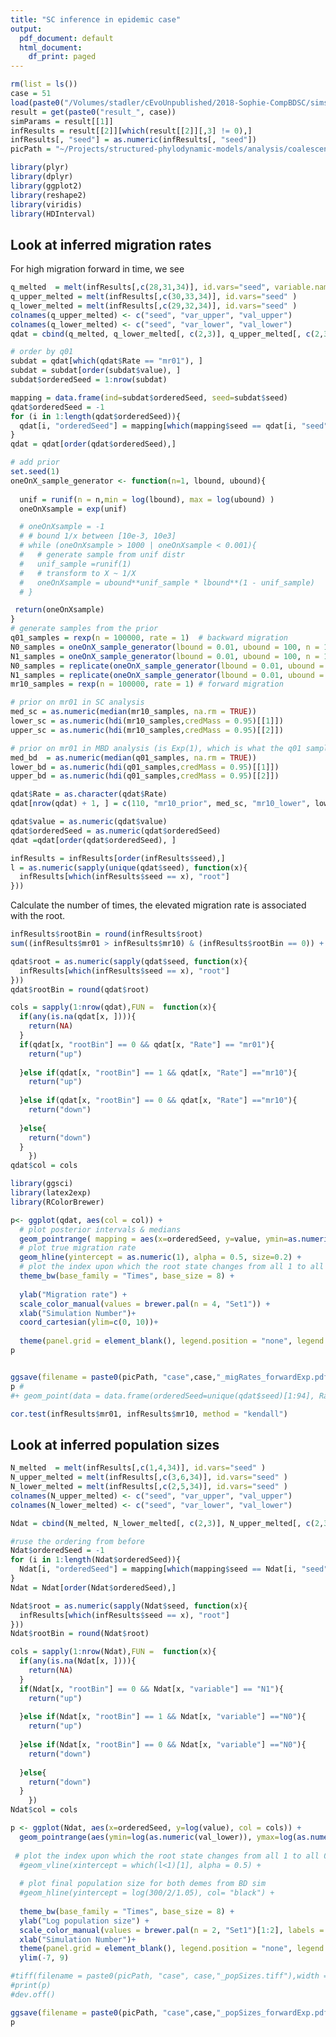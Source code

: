 ```yaml
---
title: "SC inference in epidemic case"
output:
  pdf_document: default
  html_document:
    df_print: paged
---
```




```r
rm(list = ls())
case = 51
load(paste0("/Volumes/stadler/cEvoUnpublished/2018-Sophie-CompBDSC/simstudy_3/data/summary_data/sc_inf/SC/forwardExp/all_params_", case, ".Rdat"))
result = get(paste0("result_", case))
simParams = result[[1]]
infResults = result[[2]][which(result[[2]][,3] != 0),]
infResults[, "seed"] = as.numeric(infResults[, "seed"])
picPath = "~/Projects/structured-phylodynamic-models/analysis/coalescent_exp_growth/plots/"
```



```r
library(plyr)
library(dplyr)
library(ggplot2)
library(reshape2)
library(viridis)
library(HDInterval)
```




## Look at inferred migration rates

For high migration forward in time, we see
```r
q_melted  = melt(infResults[,c(28,31,34)], id.vars="seed", variable.name = "Rate" )
q_upper_melted = melt(infResults[,c(30,33,34)], id.vars="seed" )
q_lower_melted = melt(infResults[,c(29,32,34)], id.vars="seed" )
colnames(q_upper_melted) <- c("seed", "var_upper", "val_upper")
colnames(q_lower_melted) <- c("seed", "var_lower", "val_lower")
qdat = cbind(q_melted, q_lower_melted[, c(2,3)], q_upper_melted[, c(2,3)])

```

```r
# order by q01
subdat = qdat[which(qdat$Rate == "mr01"), ]
subdat = subdat[order(subdat$value), ]
subdat$orderedSeed = 1:nrow(subdat)

mapping = data.frame(ind=subdat$orderedSeed, seed=subdat$seed)
qdat$orderedSeed = -1
for (i in 1:length(qdat$orderedSeed)){
  qdat[i, "orderedSeed"] = mapping[which(mapping$seed == qdat[i, "seed"]), "ind"]
}
qdat = qdat[order(qdat$orderedSeed),]
```

```r
# add prior
set.seed(1)
oneOnX_sample_generator <- function(n=1, lbound, ubound){
  
  unif = runif(n = n,min = log(lbound), max = log(ubound) )
  oneOnXsample = exp(unif)

  # oneOnXsample = -1
  # # bound 1/x between [10e-3, 10e3]
  # while (oneOnXsample > 1000 | oneOnXsample < 0.001){
  #   # generate sample from unif distr
  #   unif_sample =runif(1)
  #   # transform to X ~ 1/X
  #   oneOnXsample = ubound**unif_sample * lbound**(1 - unif_sample)
  # }

 return(oneOnXsample)
}
# generate samples from the prior
q01_samples = rexp(n = 100000, rate = 1)  # backward migration 
N0_samples = oneOnX_sample_generator(lbound = 0.01, ubound = 100, n = 100000)
N1_samples = oneOnX_sample_generator(lbound = 0.01, ubound = 100, n = 100000)
N0_samples = replicate(oneOnX_sample_generator(lbound = 0.01, ubound = 100), n = 100000)
N1_samples = replicate(oneOnX_sample_generator(lbound = 0.01, ubound = 100), n = 100000)
mr10_samples = rexp(n = 100000, rate = 1) # forward migration

# prior on mr01 in SC analysis
med_sc = as.numeric(median(mr10_samples, na.rm = TRUE))
lower_sc = as.numeric(hdi(mr10_samples,credMass = 0.95)[[1]])
upper_sc = as.numeric(hdi(mr10_samples,credMass = 0.95)[[2]])

# prior on mr01 in MBD analysis (is Exp(1), which is what the q01 samples are drawn from)
med_bd  = as.numeric(median(q01_samples, na.rm = TRUE))
lower_bd = as.numeric(hdi(q01_samples,credMass = 0.95)[[1]])
upper_bd = as.numeric(hdi(q01_samples,credMass = 0.95)[[2]])

qdat$Rate = as.character(qdat$Rate)
qdat[nrow(qdat) + 1, ] = c(110, "mr10_prior", med_sc, "mr10_lower", lower_sc, "mr10_upper", upper_sc, 105)

qdat$value = as.numeric(qdat$value)
qdat$orderedSeed = as.numeric(qdat$orderedSeed)
qdat =qdat[order(qdat$orderedSeed), ]
```

```r
infResults = infResults[order(infResults$seed),]
l = as.numeric(sapply(unique(qdat$seed), function(x){
  infResults[which(infResults$seed == x), "root"]
}))

```

Calculate the number of times, the elevated migration rate is associated with the root.
```r
infResults$rootBin = round(infResults$root)
sum((infResults$mr01 > infResults$mr10) & (infResults$rootBin == 0)) + sum((infResults$mr10 > infResults$mr01) & (infResults$rootBin == 1))
```

```r
qdat$root = as.numeric(sapply(qdat$seed, function(x){
  infResults[which(infResults$seed == x), "root"]
}))
qdat$rootBin = round(qdat$root)

cols = sapply(1:nrow(qdat),FUN =  function(x){
  if(any(is.na(qdat[x, ]))){
    return(NA)
  }
  if(qdat[x, "rootBin"] == 0 && qdat[x, "Rate"] == "mr01"){
    return("up")
    
  }else if(qdat[x, "rootBin"] == 1 && qdat[x, "Rate"] =="mr10"){
    return("up")
    
  }else if(qdat[x, "rootBin"] == 0 && qdat[x, "Rate"] =="mr10"){
    return("down")
    
  }else{
    return("down")
  }
    })
qdat$col = cols
```


```r
library(ggsci)
library(latex2exp)
library(RColorBrewer)

p<- ggplot(qdat, aes(col = col)) + 
  # plot posterior intervals & medians
  geom_pointrange( mapping = aes(x=orderedSeed, y=value, ymin=as.numeric(val_lower), ymax=as.numeric(val_upper)), shape=21, fatten = -0.75, size = 0.6, alpha = 0.5) + 
  # plot true migration rate
  geom_hline(yintercept = as.numeric(1), alpha = 0.5, size=0.2) +
  # plot the index upon which the root state changes from all 1 to all 0
  theme_bw(base_family = "Times", base_size = 8) + 
  
  ylab("Migration rate") + 
  scale_color_manual(values = brewer.pal(n = 4, "Set1")) + 
  xlab("Simulation Number")+ 
  coord_cartesian(ylim=c(0, 10))+
  
  theme(panel.grid = element_blank(), legend.position = "none", legend.title = element_blank(), legend.background = element_rect(fill = "transparent"), legend.text = element_text(family = "Times", size = 6))+  guides(col = guide_legend(nrow = 1, override.aes = list(size = 0.1)), fill = FALSE) 
p


ggsave(filename = paste0(picPath, "case",case,"_migRates_forwardExp.pdf"), width = 6.5, height = 5, units = "cm", plot = p, dpi = 300)
p #
#+ geom_point(data = data.frame(orderedSeed=unique(qdat$seed)[1:94], Rate = "rootLocation", value= infResults$root, stringsAsFactors = FALSE), aes(x= orderedSeed, y = value)) 
```



```r
cor.test(infResults$mr01, infResults$mr10, method = "kendall")
```


## Look at inferred population sizes


```r
N_melted  = melt(infResults[,c(1,4,34)], id.vars="seed" )
N_upper_melted = melt(infResults[,c(3,6,34)], id.vars="seed" )
N_lower_melted = melt(infResults[,c(2,5,34)], id.vars="seed" )
colnames(N_upper_melted) <- c("seed", "var_upper", "val_upper")
colnames(N_lower_melted) <- c("seed", "var_lower", "val_lower")

Ndat = cbind(N_melted, N_lower_melted[, c(2,3)], N_upper_melted[, c(2,3)])
```

```r
#ruse the ordering from before
Ndat$orderedSeed = -1
for (i in 1:length(Ndat$orderedSeed)){
  Ndat[i, "orderedSeed"] = mapping[which(mapping$seed == Ndat[i, "seed"]), "ind"]
}
Ndat = Ndat[order(Ndat$orderedSeed),]

Ndat$root = as.numeric(sapply(Ndat$seed, function(x){
  infResults[which(infResults$seed == x), "root"]
}))
Ndat$rootBin = round(Ndat$root)

cols = sapply(1:nrow(Ndat),FUN =  function(x){
  if(any(is.na(Ndat[x, ]))){
    return(NA)
  }
  if(Ndat[x, "rootBin"] == 0 && Ndat[x, "variable"] == "N1"){
    return("up")
    
  }else if(Ndat[x, "rootBin"] == 1 && Ndat[x, "variable"] =="N0"){
    return("up")
    
  }else if(Ndat[x, "rootBin"] == 0 && Ndat[x, "variable"] =="N0"){
    return("down")
    
  }else{
    return("down")
  }
    })
Ndat$col = cols

```



```r
p <- ggplot(Ndat, aes(x=orderedSeed, y=log(value), col = cols)) +
  geom_pointrange(aes(ymin=log(as.numeric(val_lower)), ymax=log(as.numeric(val_upper))), shape=21, fatten = -0.75, size = 0.6, alpha = 0.5) +
  
 # plot the index upon which the root state changes from all 1 to all 0
  #geom_vline(xintercept = which(l<1)[1], alpha = 0.5) +
  
  # plot final population size for both demes from BD sim
  #geom_hline(yintercept = log(300/2/1.05), col= "black") + 
  
  theme_bw(base_family = "Times", base_size = 8) +
  ylab("Log population size") + 
  scale_color_manual(values = brewer.pal(n = 2, "Set1")[1:2], labels = unname(TeX(c("$N_{root}", "$N_{tips}")))) + 
  xlab("Simulation Number")+
  theme(panel.grid = element_blank(), legend.position = "none", legend.title = element_blank(), legend.background = element_rect(fill = "transparent"), legend.text = element_text(family = "Times", size = 6))+  guides(col = guide_legend(nrow = 1, override.aes = list(size = 0.1)), fill = FALSE) +
  ylim(-7, 9)

#tiff(filename = paste0(picPath, "case", case,"_popSizes.tiff"),width = 6.5, height = 5, units = "cm", compression = "none", family="Times", res = 300)
#print(p)
#dev.off()

ggsave(filename = paste0(picPath, "case",case,"_popSizes_forwardExp.pdf"), width = 6.5, height = 5, units = "cm", plot = p, dpi = 300)
p
```











